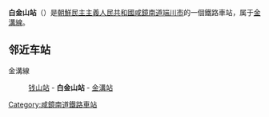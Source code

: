 {{unreferenced|time=2015-02-18T05:58:40+00:00}}
{{朝鮮半島車站資訊
|公司色 = blue
|文字色 = 
|站名 = 白金山站
|圖片 = 
|pxl = 
|圖片說明 =
|前一站 = [[钱山站|钱山]]
|前一站距離 = 4.9
|後一站距離 = 
|後一站 = [[金溝站_(咸鏡南道)|金溝]]
|所屬路線 = [[金溝線|金溝線]]
|距離 = 59.7
|起點站 = [[汝海津站|汝海津]]
|諺文 = 백금산역
|朝鮮漢字 = 白金山驛
|文觀部式 = 
|馬-賴式 = Paekkŭmsan-yŏk
|副站名 = 
|車站編號 = 
|停站路線數 = 
|所屬公司 = [[朝鮮民主主義人民共和國鐵道省|朝鮮民主主義人民共和國鐵道省]]
|所在地 =[[咸鏡南道|咸鏡南道]][[端川市|端川市]]
|車站構造 = 地面车站
|月台配置 = 
|啟用年月日 =
|廢站年月日 = 
|上下車人次 = 
|統計年度 = 
|轉車 = 
|備註 = 
|全寬備註 = 
}}

'''白金山站'''（{{lang-ko|백금산역}}）是[[朝鮮民主主義人民共和國|朝鮮民主主義人民共和國]][[咸鏡南道|咸鏡南道]][[端川市|端川市]]的一個鐵路車站，属于[[金溝線|金溝線]]。

==邻近车站==
金溝線
:[[钱山站|钱山站]] - '''白金山站''' - [[金溝站_(咸鏡南道)|金溝站]]

{{朝鲜铁路小作品}}

{{金溝線}}

[[Category:咸鏡南道鐵路車站|Category:咸鏡南道鐵路車站]]